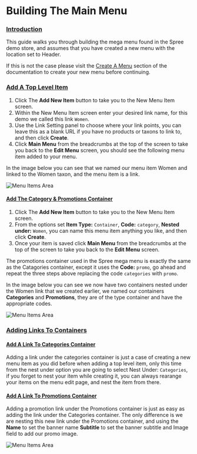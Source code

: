 # Building The Main Menu

### [Introduction](building-the-main-menu#introduction) <a id="introduction"></a>

This guide walks you through building the mega menu found in the Spree demo store, and assumes that you have created a new menu with the location set to Header.

If this is not the case please visit the [Create A Menu](https://app.gitbook.com/@spark-solutions/s/spree-user-documentation/navigation/creating_a_new_menu) section of the documentation to create your new menu before continuing.

### [Add A Top Level Item](building-the-main-menu#add-a-top-level-item) <a id="add-a-top-level-item"></a>

1. Click The **Add New Item** button to take you to the New Menu Item screen.
2. Within the New Menu Item screen enter your desired link name, for this demo we called this link `Women`.
3. Use the Link Setting panel to choose where your link points, you can leave this as a blank URL if you have no products or taxons to link to, and then click **Create**.
4. Click **Main Menu** from the breadcrumbs at the top of the screen to take you back to the **Edit Menu** screen, you should see the following menu item added to your menu.

In the image below you can see that we named our menu item Women and linked to the Women taxon, and the menu item is a link.

![Menu Items Area](/images/image%20%283%29.png)

#### [Add The Category & Promotions Container](building-the-main-menu#add-the-category-promotions-container) <a id="add-the-category-promotions-container"></a>

1. Click The **Add New Item** button to take you to the New Menu Item screen.
2. From the options set **Item Type:** `Container`, **Code:** `category`, **Nested under:** `Women`, you can name this menu item anything you like, and then click **Create**.
3. Once your item is saved click **Main Menu** from the breadcrumbs at the top of the screen to take you back to the **Edit Menu** screen.

The promotions container used in the Spree mega menu is exactly the same as the Catagories container, except it uses the **Code:** `promo`, go ahead and repeat the three steps above replacing the code `categories` with `promo`.

In the image below you can see we now have two containers nested under the Women link that we created earlier, we named our containers **Categories** and **Promotions**, they are of the type container and have the appropriate codes.

![Menu Items Area](/images/image%20%2858%29.png)

### [Adding Links To Containers](building-the-main-menu#adding-links-to-containers) <a id="adding-links-to-containers"></a>

#### [Add A Link To Categories Container](building-the-main-menu#add-a-link-to-categories-container) <a id="add-a-link-to-categories-container"></a>

Adding a link under the categories container is just a case of creating a new menu item as you did before when adding a top level item, only this time from the nest under option you are going to select Nest Under: `Categories`, if you forget to nest your item while creating it, you can always rearange your items on the menu edit page, and nest the item from there.

#### [Add A Link To Promotions Container](building-the-main-menu#add-a-link-to-promotions-container) <a id="add-a-link-to-promotions-container"></a>

Adding a promotion link under the Promotions container is just as easy as adding the link under the Categories container. The only difference is we are nesting this new link under the Promotions container, and using the **Name** to set the banner name **Subtitle** to set the banner subtitle and Image field to add our promo image.

![Menu Items Area](/images/image%20%2856%29.png)

